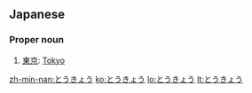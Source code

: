 ==Japanese==

===Proper noun===
{{ja-pos|h|proper|rom=Tōkyō}}

# [[東京]]: [[Tokyo]]

[[zh-min-nan:とうきょう]]
[[ko:とうきょう]]
[[lo:とうきょう]]
[[lt:とうきょう]]